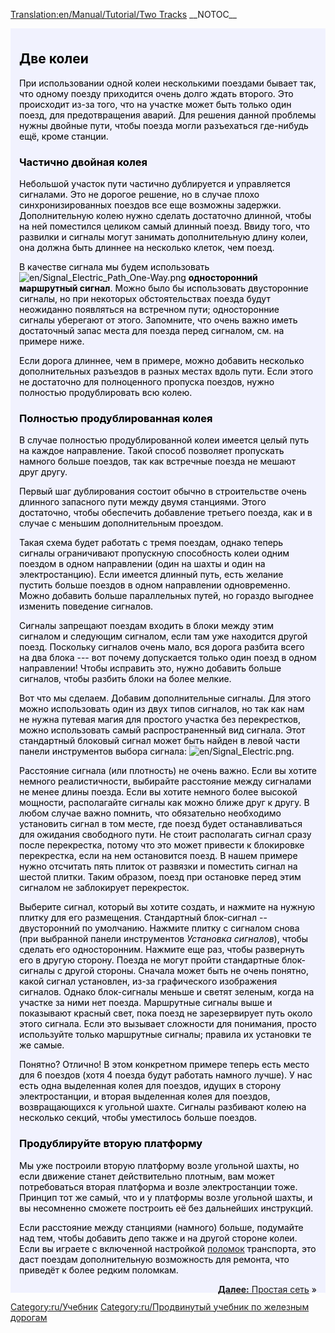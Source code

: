 [[Translation:en/Manual/Tutorial/Two Tracks]]
__NOTOC__

{{en/Tabs|3|2
|Учебник/Две платформы/Ru|1. Две платформы<!--
-->|Учебник/Две колеи/Ru|2. Две колеи<!--
-->|Учебник/Простая_сеть/Ru|3. Простая сеть}}
<div style="padding:.5em 1em 1em 1em; border-top:none; background-color:#f1f2fe; color:#000;">
{{ru/Учебник}}
== Две колеи ==
При использовании одной колеи несколькими поездами бывает так, что одному поезду приходится очень долго ждать второго. Это происходит из-за того, что на участке может быть только один поезд, для предотвращения аварий.
Для решения данной проблемы нужны двойные пути, чтобы поезда могли разъехаться где-нибудь ещё, кроме станции.

=== Частично двойная колея ===
Небольшой участок пути частично дублируется и управляется сигналами. Это не дорогое решение, но в случае плохо синхронизированных поездов все еще возможны задержки.
Дополнительную колею нужно сделать достаточно длинной, чтобы на ней поместился целиком самый длинный поезд. Ввиду того, что развилки и сигналы могут занимать дополнительную длину колеи, она должна быть длиннее на несколько клеток, чем поезд.

В качестве сигнала мы будем использовать [[File:en/Signal Electric Path One-Way.png]] '''односторонний маршрутный сигнал'''. Можно было бы использовать двусторонние сигналы, но при некоторых обстоятельствах поезда будут неожиданно появляться на встречном пути; односторонние сигналы уберегают от этого. Запомните, что очень важно иметь достаточный запас места для поезда перед сигналом, см. на примере ниже.

{{en/Phototable|[[File:en/Tutorial passing siding.png|400px]]|Разъезд (щёлкните для увеличения)|none}}

Если дорога длиннее, чем в примере, можно добавить несколько дополнительных разъездов в разных местах вдоль пути. Если этого не достаточно для полноценного пропуска поездов, нужно полностью продублировать всю колею.

=== Полностью продублированная колея  ===
В случае полностью продублированной колеи имеется целый путь на каждое направление. Такой способ позволяет пропускать намного больше поездов, так как встречные поезда не мешают друг другу.  

Первый шаг дублирования состоит обычно в строительстве очень длинного запасного пути между двумя станциями. Этого достаточно, чтобы обеспечить добавление третьего поезда, как и в случае с меньшим дополнительным проездом.

{{en/Phototable|[[File:en/Tutorial three trains.png|400px]]|Путь, полностью продублированный, и третий поезд (щёлкните для увеличения)|none}}

Такая схема будет работать с тремя поездам, однако теперь сигналы ограничивают пропускную способность колеи одним поездом в одном направлении (один на шахты и один на электростанцию). Если имеется длинный путь, есть желание пустить больше поездов в одном направлении одновременно. Можно добавить больше параллельных путей, но гораздо выгоднее изменить поведение сигналов.

Сигналы запрещают поездам входить в блоки между этим сигналом и следующим сигналом, если там уже находится другой поезд. Поскольку сигналов очень мало, вся дорога разбита всего на два блока --- вот почему допускается только один поезд в одном направлении! Чтобы исправить это, нужно добавить больше сигналов, чтобы разбить блоки на более мелкие.

Вот что мы сделаем. Добавим дополнительные сигналы. Для этого можно использовать один из двух типов сигналов, но так как нам не нужна путевая магия для простого участка без перекрестков, можно использовать самый распространенный вид сигнала. Этот стандартный блоковый сигнал может быть найден в левой части панели инструментов выбора сигнала: [[File:en/Signal Electric.png]].

Расстояние сигнала (или плотность) не очень важно. Если вы хотите немного реалистичности, выбирайте расстояние между сигналами не менее длины поезда. Если вы хотите немного более высокой мощности, располагайте сигналы как можно ближе друг к другу. В любом случае важно помнить, что обязательно необходимо установить сигнал в том месте, где поезд будет останавливаться для ожидания свободного пути. Не стоит располагать сигнал сразу после перекрестка, потому что это может привести к блокировке перекрестка, если на нем остановится поезд. В нашем примере нужно отсчитать пять плиток от развязки и поместить сигнал на шестой плитки. Таким образом, поезд при остановке перед этим сигналом не заблокирует перекресток.

Выберите сигнал, который вы хотите создать, и нажмите на нужную плитку для его размещения. Стандартный блок-сигнал -- двусторонний по умолчанию. Нажмите плитку с сигналом снова (при выбранной панели инструментов ''Установка сигналов''), чтобы сделать его односторонним. Нажмите еще раз, чтобы развернуть его в другую сторону. Поезда не могут пройти стандартные блок-сигналы с другой стороны. Сначала может быть не очень понятно, какой сигнал установлен, из-за графического изображения сигналов. Однако блок-сигналы меньше и светят зеленым, когда на участке за ними нет поезда. Маршрутные сигналы выше и показывают красный свет, пока поезд не зарезервирует путь около этого сигнала. Если это вызывает сложности для понимания, просто используйте только маршрутные сигналы; правила их установки те же самые.

{{en/Phototable|[[File:en/Tutorial intermediate signals.png|400px]]|Двойная колея с промежуточными сигналами. Маршрутные сигналы также будут работать на этих позициях (щёлкните для увеличения)|none}}

Понятно? Отлично! В этом конкретном примере теперь есть место для 6 поездов (хотя 4 поезда будут работать намного лучше). У нас есть одна выделенная колея для поездов, идущих в сторону электростанции, и вторая выделенная колея для поездов, возвращающихся к угольной шахте. Сигналы разбивают колею на несколько секций, чтобы уместилось больше поездов.

=== Продублируйте вторую платформу ===
Мы уже построили вторую платформу возле угольной шахты, но если движение станет действительно плотным, вам может потребоваться вторая платформа и возле электростанции тоже. Принцип тот же самый, что и у платформы возле угольной шахты, и вы несомненно сможете построить её без дальнейших инструкций.

{{en/Phototable|[[File:en/Tutorial two platforms both ends.png|400px]]|Вторая платформа возле электростанции (щёлкните для увеличения)|none}}

Если расстояние между станциями (намного) больше, подумайте над тем, чтобы добавить депо также и на другой стороне колеи. Если вы играете с включенной настройкой [[ru/Manual/Поломки|поломок]] транспорта, это даст поездам дополнительную возможность для ремонта, что приведёт к более редким поломкам.

<span style="float: right">[[ru/Manual/Учебник/Простая сеть|'''Далее:''' Простая сеть]] &raquo;</span>
</div>
[[Category:ru/Учебник]]
[[Category:ru/Продвинутый учебник по железным дорогам]]